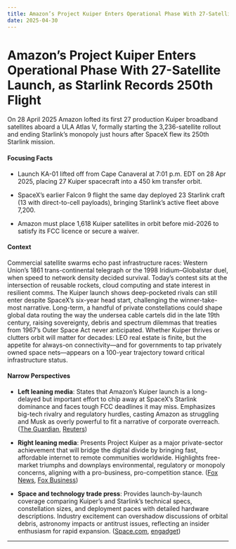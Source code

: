 ```yaml
---
title: Amazon’s Project Kuiper Enters Operational Phase With 27-Satellite Launch, as Starlink Records 250th Flight
date: 2025-04-30
---
```


# Amazon’s Project Kuiper Enters Operational Phase With 27-Satellite Launch, as Starlink Records 250th Flight

On 28 April 2025 Amazon lofted its first 27 production Kuiper broadband satellites aboard a ULA Atlas V, formally starting the 3,236-satellite rollout and ending Starlink’s monopoly just hours after SpaceX flew its 250th Starlink mission.

#### Focusing Facts

- Launch KA-01 lifted off from Cape Canaveral at 7:01 p.m. EDT on 28 Apr 2025, placing 27 Kuiper spacecraft into a 450 km transfer orbit.

- SpaceX’s earlier Falcon 9 flight the same day deployed 23 Starlink craft (13 with direct-to-cell payloads), bringing Starlink’s active fleet above 7,200.

- Amazon must place 1,618 Kuiper satellites in orbit before mid-2026 to satisfy its FCC licence or secure a waiver.

#### Context

Commercial satellite swarms echo past infrastructure races: Western Union’s 1861 trans-continental telegraph or the 1998 Iridium–Globalstar duel, when speed to network density decided survival.  Today’s contest sits at the intersection of reusable rockets, cloud computing and state interest in resilient comms.  The Kuiper launch shows deep-pocketed rivals can still enter despite SpaceX’s six-year head start, challenging the winner-take-most narrative.  Long-term, a handful of private constellations could shape global data routing the way the undersea cable cartels did in the late 19th century, raising sovereignty, debris and spectrum dilemmas that treaties from 1967’s Outer Space Act never anticipated.  Whether Kuiper thrives or clutters orbit will matter for decades: LEO real estate is finite, but the appetite for always-on connectivity—and for governments to tap privately owned space nets—appears on a 100-year trajectory toward critical infrastructure status.

#### Narrow Perspectives

- **Left leaning media**: States that Amazon’s Kuiper launch is a long-delayed but important effort to chip away at SpaceX’s Starlink dominance and faces tough FCC deadlines it may miss. Emphasizes big-tech rivalry and regulatory hurdles, casting Amazon as struggling and Musk as overly powerful to fit a narrative of corporate overreach. ([The Guardian](https://www.theguardian.com/technology/2025/apr/29/amazon-internet-satellites), [Reuters](https://www.reuters.com/business/media-telecom/amazon-launches-first-kuiper-internet-satellites-taking-starlink-2025-04-28/))

- **Right leaning media**: Presents Project Kuiper as a major private-sector achievement that will bridge the digital divide by bringing fast, affordable internet to remote communities worldwide. Highlights free-market triumphs and downplays environmental, regulatory or monopoly concerns, aligning with a pro-business, pro-competition stance. ([Fox News](https://www.foxnews.com/tech/amazon-takes-elon-musk-launching-27-internet-satellites), [Fox Business](https://www.foxbusiness.com/technology/amazon-takes-first-step-toward-satellite-internet-service-successful-launch))

- **Space and technology trade press**: Provides launch-by-launch coverage comparing Kuiper’s and Starlink’s technical specs, constellation sizes, and deployment paces with detailed hardware descriptions. Industry excitement can overshadow discussions of orbital debris, astronomy impacts or antitrust issues, reflecting an insider enthusiasm for rapid expansion. ([Space.com](https://www.space.com/space-exploration/launches-spacecraft/amazon-launches-27-satellites-to-begin-building-huge-project-kuiper-internet-constellation), [engadget](https://www.engadget.com/science/space/amazon-deploys-the-first-project-kuiper-internet-satellites-140006298.html))

---
